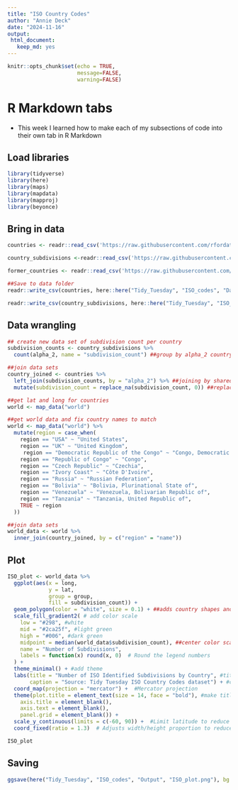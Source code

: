 ```yaml
---
title: "ISO Country Codes"
author: "Annie Deck"
date: "2024-11-16"
output: 
 html_document:
   keep_md: yes
---
```


```r
knitr::opts_chunk$set(echo = TRUE,
                      message=FALSE,
                      warning=FALSE)
```
# R Markdown tabs {.tabset}
* This week I learned how to make each of my subsections of code into their own tab in R Markdown

## Load libraries
```r
library(tidyverse)
library(here)
library(maps)
library(mapdata)
library(mapproj)
library(beyonce)

```

## Bring in data
```r
countries <- readr::read_csv('https://raw.githubusercontent.com/rfordatascience/tidytuesday/master/data/2024/2024-11-12/countries.csv')

country_subdivisions <-readr::read_csv('https://raw.githubusercontent.com/rfordatascience/tidytuesday/master/data/2024/2024-11-12/country_subdivisions.csv')

former_countries <- readr::read_csv('https://raw.githubusercontent.com/rfordatascience/tidytuesday/master/data/2024/2024-11-12/former_countries.csv')

##Save to data folder 
readr::write_csv(countries, here::here("Tidy_Tuesday", "ISO_codes", "Data", "countries.csv"))

readr::write_csv(country_subdivisions, here::here("Tidy_Tuesday", "ISO_codes", "Data", "country_subdivisions.csv"))

```

## Data wrangling 
```r
## create new data set of subdivision count per country
subdivision_counts <- country_subdivisions %>%
  count(alpha_2, name = "subdivision_count") ##group by alpha_2 country code

##join data sets
country_joined <- countries %>%
  left_join(subdivision_counts, by = "alpha_2") %>% ##joining by shared column alpha 2
  mutate(subdivision_count = replace_na(subdivision_count, 0)) ##replace NA values with 0 for countries with no subdivisions

##get lat and long for countries
world <- map_data("world")

##get world data and fix country names to match
world <- map_data("world") %>%
  mutate(region = case_when(
    region == "USA" ~ "United States",
    region == "UK" ~ "United Kingdom",
     region == "Democratic Republic of the Congo" ~ "Congo, Democratic Republic Of The",
    region == "Republic of Congo" ~ "Congo",
    region == "Czech Republic" ~ "Czechia",
    region == "Ivory Coast" ~ "Côte D'Ivoire",
    region == "Russia" ~ "Russian Federation",
    region == "Bolivia" ~ "Bolivia, Plurinational State of",
    region == "Venezuela" ~ "Venezuela, Bolivarian Republic of",
    region == "Tanzania" ~ "Tanzania, United Republic of",
    TRUE ~ region
  ))

##join data sets
world_data <- world %>%
  inner_join(country_joined, by = c("region" = "name"))

```

## Plot 
```r
ISO_plot <- world_data %>%
  ggplot(aes(x = long, 
             y = lat, 
             group = group,
             fill = subdivision_count)) +
  geom_polygon(color = "white", size = 0.1) + ##adds country shapes and puts thin white line between them 
  scale_fill_gradient2( # add color scale 
    low = "#298", #white
    mid = "#2ca25f", #light green
    high = "#006", #dark green
    midpoint = median(world_data$subdivision_count), ##center color scale at median value
    name = "Number of Subdivisions",
    labels = function(x) round(x, 0)  # Round the legend numbers
  ) +
  theme_minimal() + #add theme
  labs(title = "Number of ISO Identified Subdivisions by Country", #title
       caption = "Source: Tidy Tuesday ISO Country Codes dataset") + #caption
  coord_map(projection = "mercator") +  #Mercator projection
  theme(plot.title = element_text(size = 14, face = "bold"), #make title look nice
    axis.title = element_blank(),
    axis.text = element_blank(),
    panel.grid = element_blank()) +
  scale_y_continuous(limits = c(-60, 90)) +  #Limit latitude to reduce polar distortion
  coord_fixed(ratio = 1.3)  # Adjusts width/height proportion to reduce distortion 

ISO_plot
```

## Saving
```r
ggsave(here("Tidy_Tuesday", "ISO_codes", "Output", "ISO_plot.png"), bg = "white")
```

